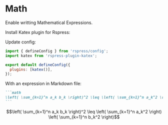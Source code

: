 
# Math

Enable writting Mathematical Expressions.

Install Katex plugin for Rspress:

<PackageManagerTabs command="install --save-dev rspress-plugin-katex" />

Update config:

```js title="rspress.config.ts"
import { defineConfig } from 'rspress/config';
import katex from 'rspress-plugin-katex';

export default defineConfig({
  plugins: [katex()],
});
```

With an expression in Markdown file:

````md
```math
\left( \sum_{k=1}^n a_k b_k \right)^2 \leq \left( \sum_{k=1}^n a_k^2 \right) \left( \sum_{k=1}^n b_k^2 \right)
```
````

```math
\left( \sum_{k=1}^n a_k b_k \right)^2 \leq \left( \sum_{k=1}^n a_k^2 \right) \left( \sum_{k=1}^n b_k^2 \right)
```